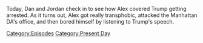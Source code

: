 {{DEFAULTSORT:
    #_EPISODE_0795:April 4-5, 2023
}}{{Episode
    | title             = April 4-5, 2023
    | caption           = Listen to this episode on [https://knowledgefight.libsyn.com/795-april-4-5-2023 Libsyn] [https://open.spotify.com/episode/2YJWuYnRYSSycWK4oML0tO Spotify]
    | episodeNumber     = 795
    | length            = 01:32:17
    | airDate           = April 12, 2023
    | coverageStartDate = April 4, 2023
    | coverageEndDate   = April 5, 2023
    | episodeType       = [[:Category:Present Day|Present Day]]
    | previousEpisode   = [[794: January 30-February 2, 2004]]
    | nextEpisode       = [[796: February 4, 2004]]
}}

{{Stub}}

Today, Dan and Jordan check in to see how Alex covered Trump getting arrested.  As it turns out, Alex got really transphobic, attacked the Manhattan DA's office, and then bored himself by listening to Trump's speech.

[[Category:Episodes]]
[[Category:Present Day]]
